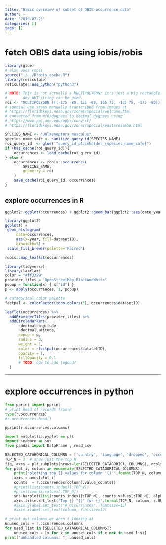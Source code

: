 ```yaml
---
title: "Basic overview of subset of OBIS occurrence data"
author: ~
date: '2019-07-23'
categories: []
tags: []
---
```



# fetch OBIS data using iobis/robis

```r
library(glue)
# also uses robis
source("./../R/obis_cache.R")
library(reticulate)
reticulate::use_python("python3")
```


```r
# NOTE: This is not actually a MULTIPOLYGON; it's just a big rectangle.
#       Any WKT string can be used.
roi <- "MULTIPOLYGON (((-175 -80, 165 -80, 165 75, -175 75, -175 -80)))"
# special use areas manually transcribed from images at
# https://floridakeys.noaa.gov/zones/special/welcome.html
# converted from min/degrees to decimal degrees using
# https://www.pgc.umn.edu/apps/convert/
# https://floridakeys.noaa.gov/zones/special/easternsambo.html
```

```r
SPECIES_NAME <- "Balaenoptera musculus"
species_name_safe <- sanitize_query_id(SPECIES_NAME)
roi_query_id  <- glue( "query_id_placeholder_{species_name_safe}")
if (has_cache(roi_query_id)){
    occurrences <- load_cache(roi_query_id)
} else {
    occurrences <- robis::occurrence(
        SPECIES_NAME,
        geometry = roi
    )
    save_cache(roi_query_id, occurrences)
}
```

## explore occurrences in R

```r
ggplot2::ggplot(occurrences) + ggplot2::geom_bar(ggplot2::aes(date_year), width = 1)
```

```r
library(ggplot2)
ggplot() +
 geom_histogram(
     data=occurrences,
     aes(x=year, fill=datasetID),
     binwidth=5) +
 scale_fill_brewer(palette='Paired')
```

```r
robis::map_leaflet(occurrences)
```

```r
library(tidyverse)
library(leaflet)
color = "#ff3399"
provider_tiles = "OpenStreetMap.BlackAndWhite"
popup = function(x) { x["id"] }
p <- apply(occurrences, 1, popup)

# catagorical color palette
factpal <- colorFactor(topo.colors(5), occurrences$datasetID)

leaflet(occurrences) %>%
  addProviderTiles(provider_tiles) %>%
  addCircleMarkers(
      ~decimalLongitude, 
      ~decimalLatitude, 
      popup = p, 
      radius = 3, 
      weight = 1, 
      color = ~factpal(occurrences$datasetID),
      opacity = 1, 
      fillOpacity = 0.1
      # TODO: how to add legend?
  )
```

---------------------------------------------------------------------

# explore occurrences in python


```python
from pprint import pprint
# print head of records from R
type(r.occurrences)
#r.occurrences.head()

pprint(r.occurrences.columns)
```

```python
import matplotlib.pyplot as plt
import seaborn as sns
from pandas import DataFrame , read_csv

SELECTED_CATAGORICAL_COLUMNS = ['country', 'language', 'dropped', 'occurrenceStatus', 'modified', 'organismQuantity', 'sampleSizeUnit', 'dataset_id', 'license', 'organismQuantityType', 'scientificNameAuthorship', 'absence', 'vernacularName', 'specificEpithet', 'datasetID', 'category', 'sampleSizeValue', 'node_id', 'bibliographicCitation', 'continent', 'identificationReferences', 'fieldNumber', 'coordinateUncertaintyInMeters', 'taxonRemarks', 'behavior', 'informationWithheld', 'samplingEffort', 'dataGeneralizations']
TOP_N = 3  # show just the top N
fig, axes = plt.subplots(nrows=len(SELECTED_CATAGORICAL_COLUMNS), ncols=1, figsize=(8,len(SELECTED_CATAGORICAL_COLUMNS)*4))
for plot_i, column in enumerate(SELECTED_CATAGORICAL_COLUMNS):
    print("plotting top {} values for column '{}'".format(TOP_N, column))
    axis = axes[plot_i]
    counts  = r.occurrences[column].value_counts()
    #print(list(counts.index)[:TOP_N])
    #print(counts.values[:TOP_N])
    sns.barplot(list(counts.index)[:TOP_N], counts.values[:TOP_N], alpha=0.8, ax=axis)
    axis.title.set_text('Top {} "{}" for {}'.format(TOP_N, column, r.SPECIES_NAME))
    #axis.ylabel.set_text('# Occurrences', fontsize=12)
    #axis.xlabel.set_text(column, fontsize=12)
```

```python

# print out columns we aren't looking at
unused_cols = r.occurrences.columns
for used_list in [SELECTED_CATAGORICAL_COLUMNS]:
    unused_cols = [x for x in unused_cols if x not in used_list]
print("unhandled columns: ", unused_cols)
```

